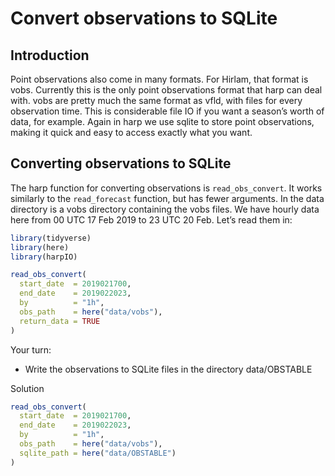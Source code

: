 # Convert observations to SQLite

## Introduction
Point observations also come in many formats. For Hirlam, that format is vobs. Currently this is the only point observations format that harp can deal with. vobs are pretty much the same format as vfld, with files for every observation time. This is considerable file IO if you want a season's worth of data, for example. Again in harp we use sqlite to store point observations, making it quick and easy to access exactly what you want. 

## Converting observations to SQLite
The harp function for converting observations is `read_obs_convert`. It works similarly to the `read_forecast` function, but has fewer arguments. In the data directory is a vobs directory containing the vobs files. We have hourly data here from 00 UTC 17 Feb 2019 to 23 UTC 20 Feb. Let's read them in:
```r
library(tidyverse)
library(here)
library(harpIO)

read_obs_convert(
  start_date  = 2019021700,
  end_date    = 2019022023,
  by          = "1h",
  obs_path    = here("data/vobs"),
  return_data = TRUE
)
```

Your turn:

* Write the observations to SQLite files in the directory data/OBSTABLE

Solution
```r
read_obs_convert(
  start_date  = 2019021700,
  end_date    = 2019022023,
  by          = "1h",
  obs_path    = here("data/vobs"),
  sqlite_path = here("data/OBSTABLE")
)
```

